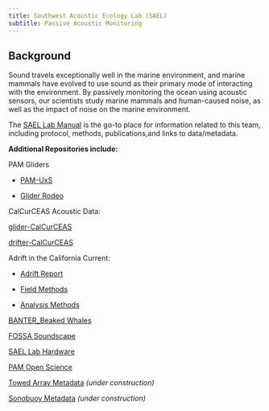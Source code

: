 ```yaml
---
title: Southwest Acoustic Ecology Lab (SAEL)
subtitle: Passive Acoustic Monitoring 
---
```


## Background

Sound travels exceptionally well in the marine environment, and marine mammals have evolved to use sound as their primary mode of interacting with the environment. By passively monitoring the ocean using acoustic sensors, our scientists study marine mammals and human-caused noise, as well as the impact of noise on the marine environment.

The [SAEL Lab Manual](https://sael-swfsc.github.io/SAEL-lab-manual/) is the go-to place for information related to this team, including protocol, methods, publications,and links to data/metadata.

**Additional Repositories include:**

PAM Gliders

-   [PAM-UxS](https://nmfs-pam-glider.github.io/PAM-UxS/)

-   [Glider Rodeo](https://nmfs-pam-glider.github.io/GliderRodeo/)

CalCurCEAS Acoustic Data:

[glider-CalCurCEAS](https://github.com/sfregosi-noaa/glider-CalCurCEAS)

[drifter-CalCurCEAS](https://github.com/SAEL-SWFSC/CalCurCEAS-2024-Drifter-Analysis)

Adrift in the California Current:

-   [Adrift Report](https://sael-swfsc.github.io/Adrift/)

-   [Field Methods](https://sael-swfsc.github.io/adrift-field-methods/)

-   [Analysis Methods](https://sael-swfsc.github.io/adrift-analysis-methods/)

[BANTER_Beaked Whales](https://github.com/shannonrankin/BANTER_BeakedWhales)

[FOSSA Soundscape](https://github.com/shannonrankin/fossa_soundscape)

[SAEL Lab Hardware](https://sael-swfsc.github.io/SAEL-Lab-Hardware/)

[PAM Open Science](https://nmfs-ost.github.io/PAM-OpenScience/)

[Towed Array Metadata](https://github.com/shannonrankin/dataWrangling_towedArray) *(under construction)*

[Sonobuoy Metadata](https://github.com/SAEL-SWFSC/SWFSC-PAM-Sonobuoys) *(under construction)*
